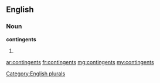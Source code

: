 ==English==

===Noun===
'''contingents'''

# {{plural of|contingent}}

[[Category:English plurals]]

[[ar:contingents]]
[[fr:contingents]]
[[mg:contingents]]
[[my:contingents]]